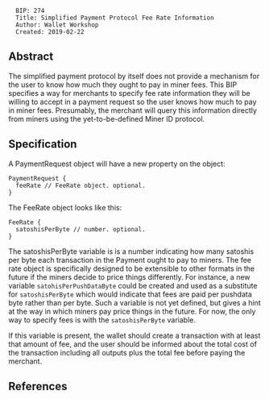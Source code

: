 <pre>
  BIP: 274
  Title: Simplified Payment Protocol Fee Rate Information
  Author: Wallet Workshop
  Created: 2019-02-22
</pre>

==Abstract==

The simplified payment protocol by itself does not provide a mechanism for the user to know how much they ought to pay in miner fees. This BIP specifies a way for merchants to specify fee rate information they will be willing to accept in a payment request so the user knows how much to pay in miner fees. Presumably, the merchant will query this information directly from miners using the yet-to-be-defined Miner ID protocol.

==Specification==

A PaymentRequest object will have a new property on the object:

<pre>
PaymentRequest {
  feeRate // FeeRate object. optional.
}
</pre>

The FeeRate object looks like this:
<pre>
FeeRate {
  satoshisPerByte // number. optional.
}
</pre>

The satoshisPerByte variable is is a number indicating how many satoshis per byte each transaction in the Payment ought to pay to miners. The fee rate object is specifically designed to be extensible to other formats in the future if the miners decide to price things differently. For instance, a new variable <code>satohisPerPushDataByte</code> could be created and used as a substitute for <code>satoshisPerByte</code> which would indicate that fees are paid per pushdata byte rather than per byte. Such a variable is not yet defined, but gives a hint at the way in which miners pay price things in the future. For now, the only way to specify fees is with the <code>satoshisPerByte</code> variable.

If this variable is present, the wallet should create a transaction with at least that amount of fee, and the user should be informed about the total cost of the transaction including all outputs plus the total fee before paying the merchant.

==References==

